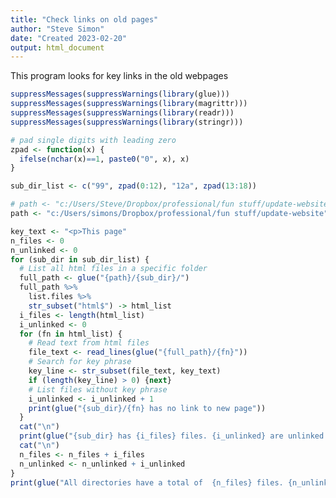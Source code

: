 ```yaml
---
title: "Check links on old pages"
author: "Steve Simon"
date: "Created 2023-02-20"
output: html_document
---
```

  
This program looks for key links in the old webpages

```r
suppressMessages(suppressWarnings(library(glue)))
suppressMessages(suppressWarnings(library(magrittr)))
suppressMessages(suppressWarnings(library(readr)))
suppressMessages(suppressWarnings(library(stringr)))

# pad single digits with leading zero
zpad <- function(x) {
  ifelse(nchar(x)==1, paste0("0", x), x)
}
```

```r
sub_dir_list <- c("99", zpad(0:12), "12a", zpad(13:18))

# path <- "c:/Users/Steve/Dropbox/professional/fun stuff/update-website"
path <- "c:/Users/simons/Dropbox/professional/fun stuff/update-website"
```

```r
key_text <- "<p>This page"
n_files <- 0
n_unlinked <- 0
for (sub_dir in sub_dir_list) {
  # List all html files in a specific folder
  full_path <- glue("{path}/{sub_dir}/") 
  full_path %>%
    list.files %>%
    str_subset("html$") -> html_list
  i_files <- length(html_list)
  i_unlinked <- 0
  for (fn in html_list) {
    # Read text from html files
    file_text <- read_lines(glue("{full_path}/{fn}"))
    # Search for key phrase
    key_line <- str_subset(file_text, key_text)
    if (length(key_line) > 0) {next}
    # List files without key phrase
    i_unlinked <- i_unlinked + 1
    print(glue("{sub_dir}/{fn} has no link to new page"))
  }
  cat("\n")
  print(glue("{sub_dir} has {i_files} files. {i_unlinked} are unlinked."))
  cat("\n")
  n_files <- n_files + i_files
  n_unlinked <- n_unlinked + i_unlinked
}
print(glue("All directories have a total of  {n_files} files. {n_unlinked} are unlinked."))
```
